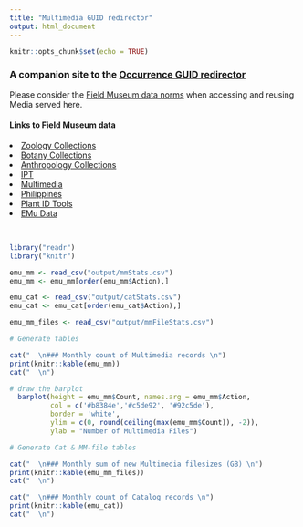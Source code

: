 ---
title: "Multimedia GUID redirector"
output: html_document
---
  
```{r setup, include=FALSE}
knitr::opts_chunk$set(echo = TRUE)
```

### A companion site to the [Occurrence GUID redirector](https://db.fieldmuseum.org)

Please consider the [Field Museum data norms](https://www.fieldmuseum.org/field-museum-natural-history-conditions-and-suggested-norms-use-collections-data-and-images) when accessing and reusing Media served here.
<br>

#### Links to Field Museum data
<li>[Zoology Collections](https://collections-zoology.fieldmuseum.org/)</li>
<li>[Botany Collections](https://collections-botany.fieldmuseum.org/)</li>
<li>[Anthropology Collections](https://collections-anthropology.fieldmuseum.org/)</li>
<li>[IPT](https://fmipt.fieldmuseum.org/)</li>
<li>[Multimedia](https://mm.fieldmuseum.org/)</li>
<li>[Philippines](https://philippines.fieldmuseum.org/)</li>
<li>[Plant ID Tools](https://plantidtools.fieldmuseum.org/)</li>
<li>[EMu Data](https://emudata.fieldmuseum.org/)</li>
<br>

```{r echo=FALSE, warning=FALSE, message=FALSE}

library("readr")
library("knitr")

emu_mm <- read_csv("output/mmStats.csv")
emu_mm <- emu_mm[order(emu_mm$Action),]

emu_cat <- read_csv("output/catStats.csv")
emu_cat <- emu_cat[order(emu_cat$Action),]

emu_mm_files <- read_csv("output/mmFileStats.csv")

```

```{r echo=FALSE, results = 'asis', tidy = TRUE} 

# Generate tables

cat("  \n### Monthly count of Multimedia records \n")
print(knitr::kable(emu_mm))
cat("  \n")

```

```{r echo=FALSE, results = 'asis', tidy = TRUE, message = FALSE} 

# draw the barplot
  barplot(height = emu_mm$Count, names.arg = emu_mm$Action,
          col = c('#b8384e','#c5de92', '#92c5de'),
          border = 'white',
          ylim = c(0, round(ceiling(max(emu_mm$Count)), -2)),
          ylab = "Number of Multimedia Files")

```

```{r echo=FALSE, results = 'asis', tidy = TRUE} 

# Generate Cat & MM-file tables

cat("  \n### Monthly sum of new Multimedia filesizes (GB) \n")
print(knitr::kable(emu_mm_files))
cat("  \n")

cat("  \n### Monthly count of Catalog records \n")
print(knitr::kable(emu_cat))
cat("  \n")

```